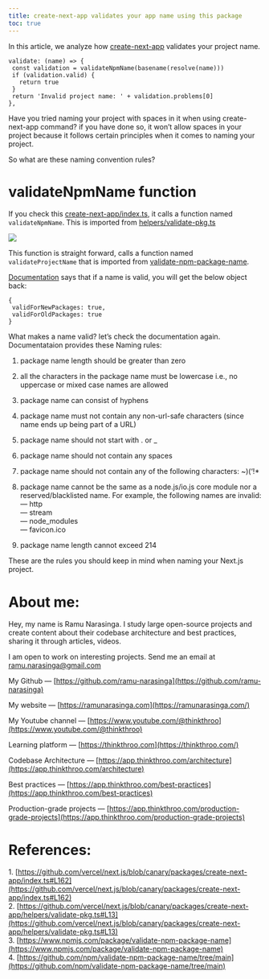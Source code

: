 ```yaml
---
title: create-next-app validates your app name using this package
toc: true
---
```


In this article, we analyze how [create-next-app](https://github.com/vercel/next.js/blob/canary/packages/create-next-app/index.ts#L162) validates your project name.

```plaintext
validate: (name) => {
 const validation = validateNpmName(basename(resolve(name)))
 if (validation.valid) {
   return true
 }
 return 'Invalid project name: ' + validation.problems[0]
},
```

Have you tried naming your project with spaces in it when using create-next-app command? if you have done so, it won’t allow spaces in your project because it follows certain principles when it comes to naming your project.

So what are these naming convention rules?

# **validateNpmName function**

If you check this [create-next-app/index.ts](https://github.com/vercel/next.js/blob/canary/packages/create-next-app/index.ts#L162), it calls a function named `validateNpmName`. This is imported from [helpers/validate-pkg.ts](https://github.com/vercel/next.js/blob/canary/packages/create-next-app/helpers/validate-pkg.ts#L13)

![](https://miro.medium.com/v2/resize:fit:875/1*uzCKGZ-Gfwx3WXrbSvLILw.png)

This function is straight forward, calls a function named `validateProjectName` that is imported from [validate-npm-package-name](https://www.npmjs.com/package/validate-npm-package-name).

[Documentation](https://www.npmjs.com/package/validate-npm-package-name) says that if a name is valid, you will get the below object back:

```plaintext
{
 validForNewPackages: true,
 validForOldPackages: true
}
```

What makes a name valid? let’s check the documentation again. Documentataion provides these Naming rules:

1. package name length should be greater than zero
    
2. all the characters in the package name must be lowercase i.e., no uppercase or mixed case names are allowed
    
3. package name can consist of hyphens
    
4. package name must not contain any non-url-safe characters (since name ends up being part of a URL)
    
5. package name should not start with . or \_
    
6. package name should not contain any spaces
    
7. package name should not contain any of the following characters: ~)(‘!\*
    
8. package name cannot be the same as a node.js/io.js core module nor a reserved/blacklisted name. For example, the following names are invalid:  
    — http  
    — stream  
    — node\_modules  
    — favicon.ico
    
9. package name length cannot exceed 214
    

These are the rules you should keep in mind when naming your Next.js project.

# **About me:**

Hey, my name is Ramu Narasinga. I study large open-source projects and create content about their codebase architecture and best practices, sharing it through articles, videos.

I am open to work on interesting projects. Send me an email at ramu.narasinga@gmail.com

My Github — [https://github.com/ramu-narasinga](https://github.com/ramu-narasinga)

My website — [https://ramunarasinga.com](https://ramunarasinga.com/)

My Youtube channel — [https://www.youtube.com/@thinkthroo](https://www.youtube.com/@thinkthroo)

Learning platform — [https://thinkthroo.com](https://thinkthroo.com/)

Codebase Architecture — [https://app.thinkthroo.com/architecture](https://app.thinkthroo.com/architecture)

Best practices — [https://app.thinkthroo.com/best-practices](https://app.thinkthroo.com/best-practices)

Production-grade projects — [https://app.thinkthroo.com/production-grade-projects](https://app.thinkthroo.com/production-grade-projects)

# **References:**

1\. [https://github.com/vercel/next.js/blob/canary/packages/create-next-app/index.ts#L162](https://github.com/vercel/next.js/blob/canary/packages/create-next-app/index.ts#L162)  
2\. [https://github.com/vercel/next.js/blob/canary/packages/create-next-app/helpers/validate-pkg.ts#L13](https://github.com/vercel/next.js/blob/canary/packages/create-next-app/helpers/validate-pkg.ts#L13)  
3\. [https://www.npmjs.com/package/validate-npm-package-name](https://www.npmjs.com/package/validate-npm-package-name)  
4\. [https://github.com/npm/validate-npm-package-name/tree/main](https://github.com/npm/validate-npm-package-name/tree/main)

[  
](https://medium.com/tag/javascript?source=post_page-----a97f7c8d44c4--------------------------------)

